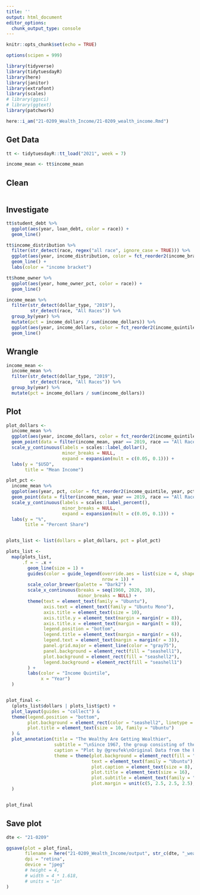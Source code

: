 ```yaml
---
title: ''
output: html_document
editor_options: 
  chunk_output_type: console
---
```


```r
knitr::opts_chunk$set(echo = TRUE)

options(scipen = 999)

library(tidyverse)
library(tidytuesdayR)
library(here)
library(janitor)
library(extrafont)
library(scales)
# library(ggsci)
# library(ggtext)
library(patchwork)

here::i_am("21-0209_Wealth_Income/21-0209_wealth_income.Rmd")

```

## Get Data

```r
tt <- tidytuesdayR::tt_load("2021", week = 7)

income_mean <- tt$income_mean

```

## Clean

```r

```


## Investigate

```r
tt$student_debt %>% 
  ggplot(aes(year, loan_debt, color = race)) +
  geom_line()

tt$income_distribution %>% 
  filter(str_detect(race, regex("all race", ignore_case = TRUE))) %>%
  ggplot(aes(year, income_distribution, color = fct_reorder2(income_bracket, year, income_distribution))) + 
  geom_line() + 
  labs(color = "income bracket")

tt$home_owner %>% 
  ggplot(aes(year, home_owner_pct, color = race)) + 
  geom_line()

income_mean %>% 
  filter(str_detect(dollar_type, "2019"), 
         str_detect(race, "All Races")) %>% 
  group_by(year) %>% 
  mutate(pct = income_dollars / sum(income_dollars)) %>% 
  ggplot(aes(year, income_dollars, color = fct_reorder2(income_quintile, year, income_dollars))) + 
  geom_line() 


```

## Wrangle

```r
income_mean <- 
  income_mean %>% 
  filter(str_detect(dollar_type, "2019"), 
         str_detect(race, "All Races")) %>% 
  group_by(year) %>% 
  mutate(pct = income_dollars / sum(income_dollars))

```



## Plot

```r


plot_dollars <- 
  income_mean %>% 
  ggplot(aes(year, income_dollars, color = fct_reorder2(income_quintile, year, income_dollars))) + 
  geom_point(data = filter(income_mean, year == 2019, race == "All Races"), size = 3) +
  scale_y_continuous(labels = scales::label_dollar(), 
                     minor_breaks = NULL, 
                     expand = expansion(mult = c(0.05, 0.1))) + 
  labs(y = "$USD", 
       title = "Mean Income")

plot_pct <- 
  income_mean %>% 
  ggplot(aes(year, pct, color = fct_reorder2(income_quintile, year, pct))) + 
  geom_point(data = filter(income_mean, year == 2019, race == "All Races"), size = 3) + 
  scale_y_continuous(labels = scales::label_percent(), 
                     minor_breaks = NULL, 
                     expand = expansion(mult = c(0.05, 0.1))) + 
  labs(y = "%", 
       title = "Percent Share")


plots_list <- list(dollars = plot_dollars, pct = plot_pct)

plots_list <- 
  map(plots_list, 
      .f = ~ .x + 
        geom_line(size = 1) +
        guides(color = guide_legend(override.aes = list(size = 4, shape = NA),
                                    nrow = 1)) +
        scale_color_brewer(palette = "Dark2") + 
        scale_x_continuous(breaks = seq(1960, 2020, 10), 
                           minor_breaks = NULL) + 
        theme(text = element_text(family = "Ubuntu"), 
              axis.text = element_text(family = "Ubuntu Mono"), 
              axis.title = element_text(size = 10), 
              axis.title.y = element_text(margin = margin(r = 8)), 
              axis.title.x = element_text(margin = margin(t = 8)),
              legend.position = "bottom", 
              legend.title = element_text(margin = margin(r = 6)), 
              legend.text = element_text(margin = margin(r = 3)), 
              panel.grid.major = element_line(color = "gray75"),
              panel.background = element_rect(fill = "seashell1"), 
              plot.background = element_rect(fill = "seashell2"), 
              legend.background = element_rect(fill = "seashell1")
        ) +
        labs(color = "Income Quintile", 
             x = "Year") 
  )


plot_final <- 
  (plots_list$dollars | plots_list$pct) +
  plot_layout(guides = "collect") &
  theme(legend.position = "bottom", 
        plot.background = element_rect(color = "seashell2", linetype = "solid"), 
        plot.title = element_text(size = 10, family = "Ubuntu")
  ) &
  plot_annotation(title = "The Wealthy Are Getting Wealthier", 
                  subtitle = "\nSince 1967, the group consisting of the top 5% of all earners in the US have increased their share of wealth \n    both in absolute terms of mean income per group and as a percentange of earnings across quintile groupings.\n\nDollar amounts normalized to 2019.",
                  caption = "Plot by @greufek\nOriginal Data from the Urban Institute and US Census Bureau\nData accessed via Tidy Tuesday", 
                  theme = theme(plot.background = element_rect(fill = "seashell2"), 
                                text = element_text(family = "Ubuntu"), 
                                plot.caption = element_text(size = 8), 
                                plot.title = element_text(size = 16), 
                                plot.subtitle = element_text(family = "Ubuntu Thin", size = 11), 
                                plot.margin = unit(c(5, 2.5, 2.5, 2.5), "mm"))
  ) 


plot_final
```


## Save plot 

```r
dte <- "21-0209"

ggsave(plot = plot_final,
       filename = here("21-0209_Wealth_Income/output", str_c(dte, "_wealth_quintiles_comparison.jpeg")),
       dpi = "retina",
       device = "jpeg"
       # height = 4,
       # width = 4 * 1.618,
       # units = "in"
)


```


